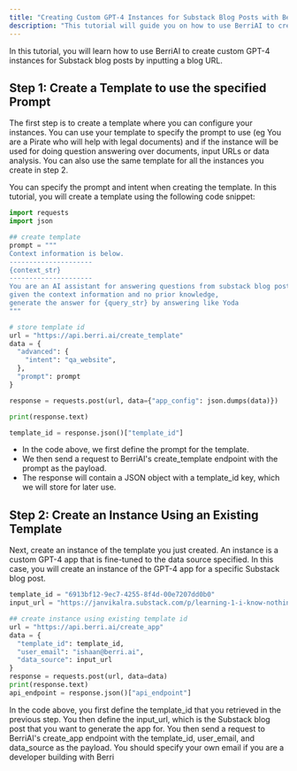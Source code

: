 ```yaml
---
title: "Creating Custom GPT-4 Instances for Substack Blog Posts with BerriAI"
description: "This tutorial will guide you on how to use BerriAI to create custom GPT-4 Instances for Substack blog posts in a few simple steps."
---
```


In this tutorial, you will learn how to use BerriAI to create custom GPT-4 instances for 
Substack blog posts by inputting a blog URL.

## Step 1: Create a Template to use the specified Prompt
The first step is to create a template where you can configure your instances. 
You can use your template to specify the prompt to use (eg You are a Pirate who will help with legal documents) and 
if the instance will be used for doing question answering over documents, input URLs or 
data analysis. 
You can also use the same template for all the instances you create in step 2.

You can specify the prompt and intent when creating the template. 
In this tutorial, you will create a template using the following code snippet:

```python
import requests
import json

## create template
prompt = """
Context information is below.
---------------------
{context_str}
---------------------
You are an AI assistant for answering questions from substack blog posts, 
given the context information and no prior knowledge, 
generate the answer for {query_str} by answering like Yoda
"""

# store template id
url = "https://api.berri.ai/create_template"
data = {
  "advanced": {
    "intent": "qa_website",
  },
  "prompt": prompt
}

response = requests.post(url, data={"app_config": json.dumps(data)})

print(response.text)

template_id = response.json()["template_id"]

```

- In the code above, we first define the prompt for the template. 
- We then send a request to BerriAI's create_template endpoint with the prompt as the payload. 
- The response will contain a JSON object with a template_id key, which we will store for later use.


## Step 2: Create an Instance Using an Existing Template
Next, create an instance of the template you just created. 
An instance is a custom GPT-4 app that is fine-tuned to the data source specified. 
In this case, you will create an instance of the GPT-4 app for a 
specific Substack blog post.

```python
template_id = "6913bf12-9ec7-4255-8f4d-00e7207dd0b0"
input_url = "https://janvikalra.substack.com/p/learning-1-i-know-nothing"

## create instance using existing template id
url = "https://api.berri.ai/create_app"
data = {
  "template_id": template_id,
  "user_email": "ishaan@berri.ai",
  "data_source": input_url
}
response = requests.post(url, data=data)
print(response.text)
api_endpoint = response.json()["api_endpoint"]

```
In the code above, you first define the template_id that you retrieved in the previous step.
You then define the input_url, which is the Substack blog post that you want to generate the app for.
You then send a request to BerriAI's create_app endpoint with the template_id, user_email, and data_source as the payload.
You should specify your own email if you are a developer building with Berri